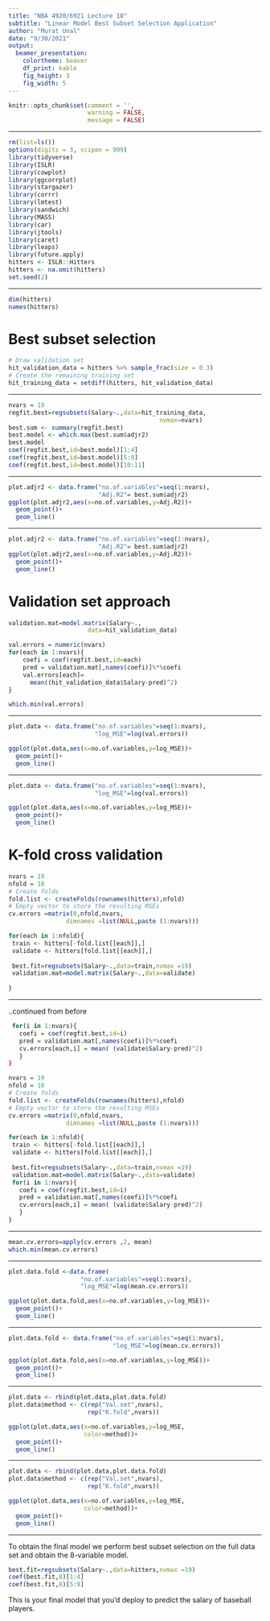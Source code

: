 ---
title: "NBA 4920/6921 Lecture 10"
subtitle: "Linear Model Best Subset Selection Application" 
author: "Murat Unal"
date: "9/30/2021"
output: 
  beamer_presentation:
    colortheme: beaver
    df_print: kable
    fig_height: 3
    fig_width: 5
---

```{r setup, include=FALSE}
knitr::opts_chunk$set(comment = '', 
                      warning = FALSE, 
                      message = FALSE)
```

------------------------------------------------------------------------

```{r message=FALSE, warning=FALSE}
rm(list=ls())
options(digits = 3, scipen = 999)
library(tidyverse)
library(ISLR)
library(cowplot)
library(ggcorrplot)
library(stargazer)
library(corrr)
library(lmtest)
library(sandwich)
library(MASS)
library(car)
library(jtools)
library(caret)
library(leaps)
library(future.apply)
hitters <- ISLR::Hitters
hitters <- na.omit(hitters)
set.seed(2)
```

***

```{r}
dim(hitters)
names(hitters)
```

# Best subset selection

```{r}
# Draw validation set
hit_validation_data = hitters %>% sample_frac(size = 0.3)
# Create the remaining training set
hit_training_data = setdiff(hitters, hit_validation_data)
```

***
```{r}
nvars = 19
regfit.best=regsubsets(Salary~.,data=hit_training_data,
                                          nvmax=nvars)
best.sum <- summary(regfit.best)
best.model <- which.max(best.sum$adjr2)
best.model
coef(regfit.best,id=best.model)[1:4]
coef(regfit.best,id=best.model)[5:9]
coef(regfit.best,id=best.model)[10:11]
```

***
```{r eval=FALSE}
plot.adjr2 <- data.frame("no.of.variables"=seq(1:nvars),
                         "Adj.R2"= best.sum$adjr2)
ggplot(plot.adjr2,aes(x=no.of.variables,y=Adj.R2))+
  geom_point()+
  geom_line()
```

***
```{r echo=FALSE}
plot.adjr2 <- data.frame("no.of.variables"=seq(1:nvars),
                         "Adj.R2"= best.sum$adjr2)
ggplot(plot.adjr2,aes(x=no.of.variables,y=Adj.R2))+
  geom_point()+
  geom_line()
```

# Validation set approach

```{r}
validation.mat=model.matrix(Salary~.,
                      data=hit_validation_data)

val.errors = numeric(nvars)
for(each in 1:nvars){
    coefi = coef(regfit.best,id=each)
    pred = validation.mat[,names(coefi)]%*%coefi
    val.errors[each]=
      mean((hit_validation_data$Salary-pred)^2)
}

which.min(val.errors)
```

***

```{r eval=FALSE}
plot.data <- data.frame("no.of.variables"=seq(1:nvars),
                        "log_MSE"=log(val.errors))

ggplot(plot.data,aes(x=no.of.variables,y=log_MSE))+
  geom_point()+
  geom_line()

```

***

```{r echo=FALSE}
plot.data <- data.frame("no.of.variables"=seq(1:nvars),
                        "log_MSE"=log(val.errors))

ggplot(plot.data,aes(x=no.of.variables,y=log_MSE))+
  geom_point()+
  geom_line()

```

# K-fold cross validation

```{r eval=FALSE}
nvars = 19
nfold = 10
# Create folds
fold.list <- createFolds(rownames(hitters),nfold)
# Empty vector to store the resulting MSEs
cv.errors =matrix(0,nfold,nvars, 
                dimnames =list(NULL,paste (1:nvars)))

for(each in 1:nfold){
 train <- hitters[-fold.list[[each]],]
 validate <- hitters[fold.list[[each]],]
 
 best.fit=regsubsets(Salary~.,data=train,nvmax =19)
 validation.mat=model.matrix(Salary~.,data=validate)
 
}  
```

***
..continued from before
```{r eval=FALSE}

 for(i in 1:nvars){
   coefi = coef(regfit.best,id=i)
   pred = validation.mat[,names(coefi)]%*%coefi
   cv.errors[each,i] = mean( (validate$Salary-pred)^2)
   }
}  
```

```{r echo=FALSE}
nvars = 19
nfold = 10
# Create folds
fold.list <- createFolds(rownames(hitters),nfold)
# Empty vector to store the resulting MSEs
cv.errors =matrix(0,nfold,nvars, 
                dimnames =list(NULL,paste (1:nvars)))

for(each in 1:nfold){
 train <- hitters[-fold.list[[each]],]
 validate <- hitters[fold.list[[each]],]
 
 best.fit=regsubsets(Salary~.,data=train,nvmax =19)
 validation.mat=model.matrix(Salary~.,data=validate)
 for(i in 1:nvars){
   coefi = coef(regfit.best,id=i)
   pred = validation.mat[,names(coefi)]%*%coefi
   cv.errors[each,i] = mean( (validate$Salary-pred)^2)
   }
}  
```

***
```{r}
mean.cv.errors=apply(cv.errors ,2, mean)
which.min(mean.cv.errors)
```

***
```{r eval=FALSE}
plot.data.fold <-data.frame(
                    "no.of.variables"=seq(1:nvars),
                    "log_MSE"=log(mean.cv.errors))

ggplot(plot.data.fold,aes(x=no.of.variables,y=log_MSE))+
  geom_point()+
  geom_line()
```


***
```{r echo=FALSE}
plot.data.fold <- data.frame("no.of.variables"=seq(1:nvars),
                             "log_MSE"=log(mean.cv.errors))

ggplot(plot.data.fold,aes(x=no.of.variables,y=log_MSE))+
  geom_point()+
  geom_line()

```

***
```{r eval=FALSE}
plot.data <- rbind(plot.data,plot.data.fold)
plot.data$method <- c(rep("Val.set",nvars),
                      rep("K.fold",nvars))

ggplot(plot.data,aes(x=no.of.variables,y=log_MSE,
                     color=method))+
  geom_point()+
  geom_line()
```

***
```{r echo=FALSE}
plot.data <- rbind(plot.data,plot.data.fold)
plot.data$method <- c(rep("Val.set",nvars),
                      rep("K.fold",nvars))

ggplot(plot.data,aes(x=no.of.variables,y=log_MSE,
                     color=method))+
  geom_point()+
  geom_line()
```

***

To obtain the final model we perform
best subset selection on the full data set and obtain the 8-variable
model.

```{r}
best.fit=regsubsets(Salary~.,data=hitters,nvmax =19)
coef(best.fit,8)[1:4]
coef(best.fit,8)[5:9]
```

This is your final model that you'd deploy to predict the salary of baseball players.
